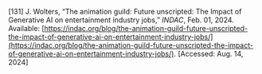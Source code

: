 \[131\]	J. Wolters, “The animation guild: Future unscripted: The Impact of Generative AI on entertainment industry jobs,” *INDAC*, Feb. 01, 2024\. Available: [https://indac.org/blog/the-animation-guild-future-unscripted-the-impact-of-generative-ai-on-entertainment-industry-jobs/](https://indac.org/blog/the-animation-guild-future-unscripted-the-impact-of-generative-ai-on-entertainment-industry-jobs/). \[Accessed: Aug. 14, 2024\]